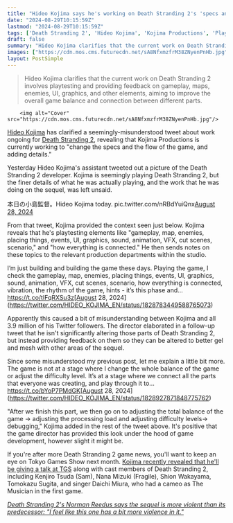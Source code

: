 ```yaml
---
title: "Hideo Kojima says he's working on Death Stranding 2's 'specs and flow,' and adding details, abating fan fears of a larger overhaul"
date: "2024-08-29T10:15:59Z"
lastmod: "2024-08-29T10:15:59Z"
tags: ['Death Stranding 2', 'Hideo Kojima', 'Kojima Productions', 'PlayStation', 'Action', 'Open World', 'Adventure', 'Tokyo Games Show']
draft: false
summary: "Hideo Kojima clarifies that the current work on Death Stranding 2 involves playtesting and providing feedback on gameplay, maps, enemies, UI, graphics, and other elements, aiming to improve the overall game balance and connection between different parts."
images: ["https://cdn.mos.cms.futurecdn.net/sA8NfxmzfrM38ZNyenPnHb.jpg"]
layout: PostSimple
---
```

> Hideo Kojima clarifies that the current work on Death Stranding 2 involves playtesting and providing feedback on gameplay, maps, enemies, UI, graphics, and other elements, aiming to improve the overall game balance and connection between different parts.


        <img alt="Cover" src="https://cdn.mos.cms.futurecdn.net/sA8NfxmzfrM38ZNyenPnHb.jpg"/>
        
[Hideo Kojima](https://www.gamesradar.com/tag/hideo-kojima/) has clarified a seemingly-misunderstood tweet about work ongoing for [Death Stranding 2](https://www.gamesradar.com/death-stranding-2-guide/), revealing that Kojima Productions is currently working to "change the specs and the flow of the game, and adding details."

Yesterday Hideo Kojima's assistant tweeted out a picture of the Death Stranding 2 developer. Kojima is seemingly playing Death Stranding 2, but the finer details of what he was actually playing, and the work that he was doing on the sequel, was left unsaid.

本日の小島監督。Hideo Kojima today. pic.twitter.com/nRBdYuiQnx[August 28, 2024](https://twitter.com/Kaizerkunkun/status/1828737574283903082)

From that tweet, Kojima provided the context seen just below. Kojima reveals that he's playtesting elements like "gameplay, map, enemies, placing things, events, UI, graphics, sound, animation, VFX, cut scenes, scenario," and "how everything is connected." He then sends notes on these topics to the relevant production departments within the studio.

I’m just building and building the game these days. Playing the game, I check the gameplay, map, enemies, placing things, events, UI, graphics, sound, animation, VFX, cut scenes, scenario, how everything is connected, vibration, the rhythm of the game, hints - it’s this phase and… https://t.co/tIFqRXSu3z[August 28, 2024](https://twitter.com/HIDEO_KOJIMA_EN/status/1828783449588765073)

Apparently this caused a bit of misunderstanding between Kojima and all 3.9 million of his Twitter followers. The director elaborated in a follow-up tweet that he isn't significantly altering those parts of Death Stranding 2, but instead providing feedback on them so they can be altered to better gel and mesh with other areas of the sequel.

Since some misunderstood my previous post, let me explain a little bit more. The game is not at a stage where I change the whole balance of the game or adjust the difficulty level. It’s at a stage where we connect all the parts that everyone was creating, and play through it to… https://t.co/bYoP7PMdGK[August 28, 2024](https://twitter.com/HIDEO_KOJIMA_EN/status/1828927871848775762)

"After we finish this part, we then go on to adjusting the total balance of the game → adjusting the processing load and adjusting difficulty levels→ debugging," Kojima added in the rest of the tweet above. It's positive that the game director has provided this look under the hood of game development, however slight it might be. 

If you're after more Death Stranding 2 game news, you'll want to keep an eye on Tokyo Games Show next month. [Kojima recently revealed that he'll be giving a talk at TGS](https://www.gamesradar.com/games/open-world/death-stranding-2-leads-playstations-tokyo-games-show-return-in-a-special-talk-as-hideo-kojima-unveils-his-latest-round-of-cast-teasers/) along with cast members of Death Stranding 2, including Kenjiro Tsuda (Sam), Nana Mizuki (Fragile), Shion Wakayama, Tomokazu Sugita, and singer Daichi Miura, who had a cameo as The Musician in the first game.

[<em>Death Stranding 2's Norman Reedus says the sequel is more violent than its predecessor: "I feel like this one has a bit more violence in it."</em>](https://www.gamesradar.com/death-stranding-2s-norman-reedus-says-the-sequel-is-more-violent-than-its-predecessor-i-feel-like-this-one-has-a-bit-more-violence-in-it/)
        